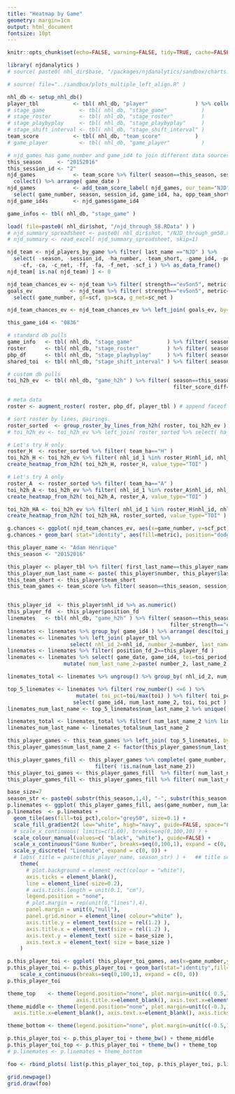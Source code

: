 ```yaml
---
title: "Heatmap by Game"
geometry: margin=1cm
output: html_document
fontsize: 10pt
---
```


```r

knitr::opts_chunk$set(echo=FALSE, warning=FALSE, tidy=TRUE, cache=FALSE, OutDec = ",")
```

```r
library( njdanalytics )
# source( paste0( nhl_dir$base, "/packages/njdanalytics/sandbox/charts.R" ) )

# source( file="../sandbox/plots_multiple_left_align.R" )

nhl_db <- setup_nhl_db()
player_tbl           <- tbl( nhl_db, "player"               ) %>% collect()
# stage_game           <- tbl( nhl_db, "stage_game"           )
# stage_roster         <- tbl( nhl_db, "stage_roster"         )
# stage_playbyplay     <- tbl( nhl_db, "stage_playbyplay"     )
# stage_shift_interval <- tbl( nhl_db, "stage_shift_interval" )
team_score           <- tbl( nhl_db, "team_score"           )
# game_player          <- tbl( nhl_db, "game_player"          )

# njd_games has game_number and game_id4 to join different data sources
this_season     <- "20152016"
this_session_id <- "2"
njd_games            <- team_score %>% filter( season==this_season, session_id==this_session_id, team_short=="NJD" ) %>%
  collect() %>% arrange( game_date )
njd_games            <- add_team_score_label( njd_games, our_team="NJD" ) %>%
  select( game_number, season, session_id, game_id4, ha, opp_team_short, game_label )
njd_game_id4s        <- njd_games$game_id4

game_infos <- tbl( nhl_db, "stage_game" ) 

```

```r
load( file=paste0( nhl_dir$shot, "/njd_through_58.RData" ) )
# njd_summary_spreadsheet <- paste0( nhl_dir$shot, "/NJD_through_gm50.xlsx" )
# njd_summary <- read_excel( njd_summary_spreadsheet, skip=1)

njd_team <- njd_players_by_game %>% filter( last_name =="NJD" ) %>% 
  select( -season, -session_id, -ha_number, -team_short, -game_id4, -position_fd, -number, -last_name, -nhl_id, 
    -cf, -ca, -c_net, -ff, -fa, -f_net, -scf_i ) %>% as_data_frame()
njd_team[ is.na( njd_team) ] <- 0

njd_team_chances_ev <- njd_team %>% filter( strength=="ev5on5", metric %in% c( "green", "blue", "goal" ))
goals_ev            <- njd_team %>% filter( strength=="ev5on5", metric=="goal" ) %>% 
  select( game_number, gf=scf, ga=sca, g_net=sc_net )

njd_team_chances_ev <- njd_team_chances_ev %>% left_join( goals_ev, by=c("game_number" ) )
```

```r

this_game_id4 <- "0836"

# standard db pulls
game_info   <- tbl( nhl_db, "stage_game"           ) %>% filter( season==this_season, game_id4==this_game_id4 ) %>% collect()
roster      <- tbl( nhl_db, "stage_roster"         ) %>% filter( season==this_season, game_id4==this_game_id4 ) %>% collect()
pbp_df      <- tbl( nhl_db, "stage_playbyplay"     ) %>% filter( season==this_season, game_id4==this_game_id4 ) %>% collect()
shared_toi  <- tbl( nhl_db, "stage_shift_interval" ) %>% filter( season==this_season, game_id4==this_game_id4 ) %>% collect()

# custom db pulls
toi_h2h_ev  <- tbl( nhl_db, "game_h2h" ) %>% filter( season==this_season, game_id4==this_game_id4,
                                                     filter_score_diff=="all", filter_strength=="ev5on5") %>% collect()

# meta data
roster <- augment_roster( roster, pbp_df, player_tbl ) # append faceoff count and L/R shot

# sort roster by lines, pairings.
roster_sorted  <- group_roster_by_lines_from_h2h( roster, toi_h2h_ev )
# toi_h2h_ev <- toi_h2h_ev %>% left_join( roster_sorted %>% select( ha_number_1=ha_number))

# Let's try H only
roster_H  <- roster_sorted %>% filter( team_ha=="H" )
toi_h2h_H <- toi_h2h_ev %>% filter( nhl_id_1 %in% roster_H$nhl_id, nhl_id_2 %in% roster_H$nhl_id )
create_heatmap_from_h2h( toi_h2h_H, roster_H, value_type="TOI" )

# Let's try A only
roster_A  <- roster_sorted %>% filter( team_ha=="A" )
toi_h2h_A <- toi_h2h_ev %>% filter( nhl_id_1 %in% roster_A$nhl_id, nhl_id_2 %in% roster_A$nhl_id )
create_heatmap_from_h2h( toi_h2h_A, roster_A, value_type="TOI" )

toi_h2h_HA <- toi_h2h_ev %>% filter( nhl_id_1 %in% roster_H$nhl_id, nhl_id_2 %in% roster_A$nhl_id )
create_heatmap_from_h2h( toi_h2h_HA, roster_sorted, value_type="TOI" )

```



```r
g.chances <- ggplot( njd_team_chances_ev, aes(x=game_number, y=scf_pct) )
g.chances + geom_bar( stat="identity", aes(fill=metric), position="dodge") + stat_smooth(aes(fill=metric, color=metric),se=F)

```

```r
this_player_name <- "Adam Henrique"
this_season <- "20152016"

this_player <- player_tbl %>% filter( first_last_name==this_player_name ) 
this_player_num_last_name <- paste( this_player$number, this_player$last_name )
this_team_short <- this_player$team_short
this_team_games <- team_score %>% filter( season==this_season, session_id==this_session_id, team_short==this_team_short ) %>%  collect() %>% arrange( game_date ) %>% select( game_number, season, session_id, game_id4, ha, opp_team_short )


this_player_id  <- this_player$nhl_id %>% as.numeric()
this_player_fd  <- this_player$position_fd
linemates   <- tbl( nhl_db, "game_h2h" ) %>% filter( season==this_season, session_id==this_session_id, filter_score_diff=="all",
                                                    filter_strength=="ev5on5", nhl_id_1==this_player_id, team_comp=="T") %>% collect()
linemates <- linemates %>% group_by( game_id4 ) %>% arrange( desc(toi_period_all))
linemates <- linemates %>% left_join( player_tbl %>% 
                    select( nhl_id_2=nhl_id, number_2=number, last_name_2=last_name, position_fd_2=position_fd), by="nhl_id_2")
linemates <- linemates %>% filter( position_fd_2==this_player_fd )
linemates <- linemates %>% select( game_date, game_id4, toi=toi_period_all, nhl_id_2, number_2, last_name_2 ) %>%
                  mutate( num_last_name_2=paste( number_2, last_name_2 ))

linemates_total <- linemates %>% ungroup() %>% group_by( nhl_id_2, num_last_name_2 ) %>% summarise( toi=sum(toi) ) %>% ungroup() %>% arrange( desc(toi) )

top_5_linemates <- linemates %>% filter( row_number() <=6 ) %>% 
                      mutate( toi_pct=toi/max(toi) ) %>% filter( toi_pct > 0.20 ) %>% 
                     select( game_id4, num_last_name_2, toi, toi_pct )
linemates_num_last_name <- top_5_linemates$num_last_name_2 %>% unique()

linemates_total <- linemates_total %>% filter( num_last_name_2 %in% linemates_num_last_name )
linemates_num_last_name <- linemates_total$num_last_name_2

this_player_games <- this_team_games %>% left_join( top_5_linemates, by="game_id4" )
this_player_games$num_last_name_2 <- factor(this_player_games$num_last_name_2, level=rev(linemates_num_last_name ) )

this_player_games_fill <- this_player_games %>% complete( game_number, num_last_name_2, fill=list(toi_pct=0) ) %>% 
                            filter( !is.na(num_last_name_2))
this_player_toi_games <- this_player_games_fill  %>% filter( num_last_name_2 == this_player_num_last_name )
this_player_games_fill <- this_player_games_fill %>% filter( num_last_name_2 != this_player_num_last_name )

```

```r
base_size=7
season_str <- paste0( substr(this_season,1,4), "-", substr(this_season,5,8) )
p.linemates <- ggplot( this_player_games_fill, aes(game_number, num_last_name_2))
p.linemates  <- p.linemates + 
  geom_tile(aes(fill=toi_pct),color="grey50", size=0.1) +
  scale_fill_gradient2( low="white", high="navy", guide=FALSE, space="Lab" ) +
  # scale_x_continuous( limits=c(1,60), breaks=seq(0,100,10) ) + 
  scale_colour_manual(values=c( "black", "white"), guide=FALSE) +
  scale_x_continuous("Game Number", breaks=seq(0,100,1), expand = c(0, 0)) + 
  scale_y_discrete( "Linemate", expand = c(0, 0)) +
  # labs( title = paste(this_player_name, season_str) ) +   ## title screws up all the spacing...
    theme(
      # plot.background = element_rect(colour = "white"),
      axis.ticks = element_blank(),
      line = element_line( size=0.2),
      # axis.ticks.length = unit(0.1, "cm"),
      legend.position = "none",
      # plot.margin = rep(unit(0,"lines"),4),
      panel.margin = unit(0,"null"),
      panel.grid.minor = element_line( colour="white" ),
      axis.title.y = element_text(size = rel(1.2) ),
      axis.title.x = element_text(size = rel(1.2) ),
      axis.text.y = element_text( size = base_size ),
      axis.text.x = element_text( size = base_size )
    ) 

```

```r
p.this_player_toi <- ggplot( this_player_toi_games, aes(x=game_number,y=toi) )
p.this_player_toi <- p.this_player_toi + geom_bar(stat="identity",fill="darkred" ) +
    scale_x_continuous(breaks=seq(0,100,1), expand = c(0, 0))
p.this_player_toi
```

```r
theme_top    <- theme(legend.position="none", plot.margin=unit(c( 0.5,1,-0.3,1), "cm"),
                      axis.title.x=element_blank(), axis.text.x=element_blank(), axis.ticks.x=element_blank() )
theme_middle <- theme(legend.position="none", plot.margin=unit(c(-0.3,1,-0.3,1), "cm"),
  axis.title.x=element_blank(), axis.text.x=element_blank(), axis.ticks.x=element_blank() )

theme_bottom <- theme(legend.position="none", plot.margin=unit(c(-0.5,1,1,1), "cm"))

p.this_player_toi <- p.this_player_toi + theme_bw() + theme_middle
p.this_player_toi_top <- p.this_player_toi + theme_bw() + theme_top
# p.linemates <- p.linemates + theme_bottom

```



```r
foo <- rbind_plots( list(p.this_player_toi_top, p.this_player_toi, p.linemates), c(1.5,1.5,8))

grid.newpage()
grid.draw(foo)
```
